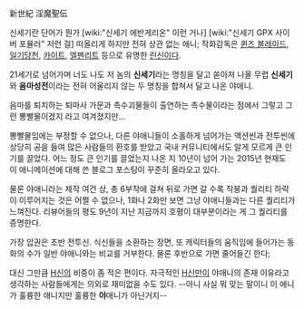 新世紀 淫魔聖伝

신세기란 단어가 뭔가 [wiki:"신세기 에반게리온" 이런 거나] [wiki:"신세기 GPX 사이버 포뮬러" 저런 걸] 떠올리게 하지만 전혀 상관 없는 애니; 작화감독은 [[퀸즈 블레이드]], [[일기당천]], [[카이트]], [[엘펜리트]] 등으로 유명한 [[린신]]이다.

21세기로 넘어가며 너도 나도 저 놈의 '''신세기'''라는 명칭을 달고 쏟아져 나올 무렵 '''신세기'''와 '''음마성전'''이라는 전혀 어울리지 않는 두 명칭을 합쳐서 달고 나온 야애니.

음마를 퇴치하는 퇴마사 가문과 촉수괴물들이 출연하는 촉수물이라는 점에서 그렇고 그런 뽕빨물이겠지 라고 여겨졌지만...

뽕빨물임에는 부정할 수 없으나, 다른 야애니들이 소홀하게 넘어가는 액션씬과 전투씬에 상당히 공을 들여 많은 사람들의 환호를 받았고 국내 커뮤니티에서도 알게 모르게 큰 인기를 끌었다. 어느 정도 큰 인기를 끌었는지 나온 지 10년이 넘어 가는 2015년 현재도 이 애니메이션에 대해 쓴 블로그 포스팅이 꾸준히 올라오고 있다.

물론 야애니라는 제작 여건 상, 총 6부작에 걸쳐 뒤로 가면 갈 수록 작붕과 퀄리티 하락이 이루어지는 것은 어쩔 수 없으나, 1화나 2화만 보면 그냥 야애니들과는 다른 퀄리티가 느껴진다. 리뷰어들의 평도 9년이 지난 지금까지 호평이 대부분이라는 게 그 퀄리티를 증명한다.

가장 압권은 초반 전투신. 식신들을 소환하는 장면, 또 캐릭터들의 움직임에 들어가는 동화의 수가 일반 야애니와는 비교를 거부한다. 물론 후반으로 가면 줄어들긴 한다;

대신 그만큼 [[H신]]의 비중이 좀 적은 편이다. 자극적인 [[H신]]만이 야애니의 존재 이유라고 생각하는 사람들에게는 의외로 재미없을 수도 있다. --아니 사실 뭐 맞는 말이니 이 애니가 훌륭한 애니지만 훌륭한 '''야'''애니가 아닌거지--

